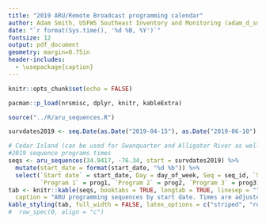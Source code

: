 ```yaml
---
title: "2019 ARU/Remote Broadcast programming calendar"
author: Adam Smith, USFWS Southeast Inventory and Monitoring (adam_d_smith@fws.gov)
date: "`r format(Sys.time(), '%d %B, %Y')`"
fontsize: 12
output: pdf_document
geometry: margin=0.75in
header-includes:
  - \usepackage{caption}
---
```


```r
knitr::opts_chunk$set(echo = FALSE)
```

```r
pacman::p_load(nrsmisc, dplyr, knitr, kableExtra)

source("../R/aru_sequences.R")

survdates2019 <- seq.Date(as.Date("2019-04-15"), as.Date("2019-06-10"), 1)

# Cedar Island (can be used for Swanquarter and Alligator River as well)
#2019 sequence programs times
seqs <- aru_sequences(34.9417, -76.34, start = survdates2019) %>%
  mutate(start_date = format(start_date, "%d %b")) %>%
  select(`Start date` = start_date, Day = day_of_week, Seq = seq_id, `Seq name` = seq_nm,
         `Program 1` = prog1, `Program 2` = prog2, `Program 3` = prog3)
tab <- knitr::kable(seqs, booktabs = TRUE, longtab = TRUE, linesep = "", 
  caption = "ARU programming sequences by start date. Times are adjusted by 30 minutes relative to sunrise and sunset according to the protocol.")
kable_styling(tab, full_width = FALSE, latex_options = c("striped", "repeat_header"))  #%>%
#  row_spec(0, align = "c")
```
